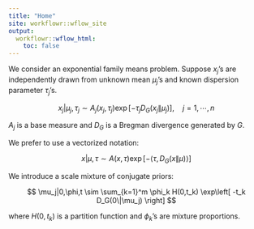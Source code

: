 ```yaml
---
title: "Home"
site: workflowr::wflow_site
output:
  workflowr::wflow_html:
    toc: false
---
```


We consider an exponential family means problem. Suppose $x_j$'s are independently drawn from unknown mean $\mu_j$'s and known dispersion parameter $\tau_j$'s.

$$
x_j|\mu_j,\tau_j \sim A_j(x_j,\tau_j) \exp\left[-\tau_j D_G(x_j\|\mu_j) \right],\quad j=1,\cdots,n
$$

$A_j$ is a base measure and $D_G$ is a Bregman divergence generated by $G$.

We prefer to use a vectorized notation:

$$
x|\mu,\tau \sim A(x,\tau) \exp\left[ -\langle \tau, D_G(x\|\mu) \rangle \right]
$$

We introduce a scale mixture of conjugate priors:

$$
\mu_j|0,\phi,t \sim \sum_{k=1}^m \phi_k H(0,t_k) \exp\left[ -t_k D_G(0\|\mu_j) \right]
$$

where $H(0,t_k)$ is a partition function and $\phi_k$'s are mixture proportions.
